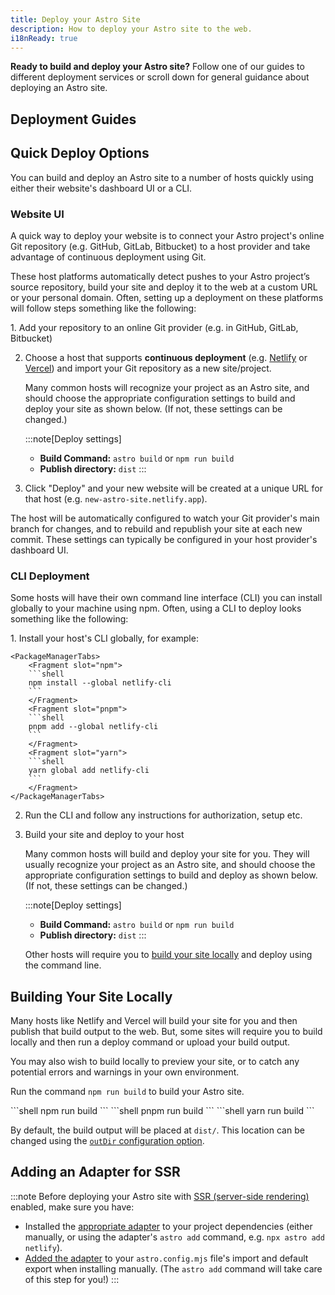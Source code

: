 ```yaml
---
title: Deploy your Astro Site
description: How to deploy your Astro site to the web.
i18nReady: true
---
```




**Ready to build and deploy your Astro site?** Follow one of our guides to different deployment services or scroll down for general guidance about deploying an Astro site.

## Deployment Guides



## Quick Deploy Options

You can build and deploy an Astro site to a number of hosts quickly using either their website's dashboard UI or a CLI.

### Website UI

A quick way to deploy your website is to connect your Astro project's online Git repository (e.g. GitHub, GitLab, Bitbucket) to a host provider and take advantage of continuous deployment using Git.

These host platforms automatically detect pushes to your Astro project’s source repository, build your site and deploy it to the web at a custom URL or your personal domain. Often, setting up a deployment on these platforms will follow steps something like the following:

<Steps>
1. Add your repository to an online Git provider (e.g. in GitHub, GitLab, Bitbucket)

2. Choose a host that supports **continuous deployment** (e.g. [Netlify](/en/guides/deploy/netlify/) or [Vercel](/en/guides/deploy/vercel/)) and import your Git repository as a new site/project.

    Many common hosts will recognize your project as an Astro site, and should choose the appropriate configuration settings to build and deploy your site as shown below. (If not, these settings can be changed.)

    :::note[Deploy settings]
    - **Build Command:** `astro build` or `npm run build`
    - **Publish directory:** `dist`
    :::

3. Click "Deploy" and your new website will be created at a unique URL for that host (e.g. `new-astro-site.netlify.app`).
</Steps>

The host will be automatically configured to watch your Git provider's main branch for changes, and to rebuild and republish your site at each new commit. These settings can typically be configured in your host provider's dashboard UI.

### CLI Deployment

Some hosts will have their own command line interface (CLI) you can install globally to your machine using npm. Often, using a CLI to deploy looks something like the following:

<Steps>
1. Install your host's CLI globally, for example:

    <PackageManagerTabs>
        <Fragment slot="npm">
        ```shell
        npm install --global netlify-cli
        ```
        </Fragment>
        <Fragment slot="pnpm">
        ```shell
        pnpm add --global netlify-cli
        ```
        </Fragment>
        <Fragment slot="yarn">
        ```shell
        yarn global add netlify-cli
        ```
        </Fragment>
    </PackageManagerTabs>

2. Run the CLI and follow any instructions for authorization, setup etc.

3. Build your site and deploy to your host

    Many common hosts will build and deploy your site for you. They will usually recognize your project as an Astro site, and should choose the appropriate configuration settings to build and deploy as shown below. (If not, these settings can be changed.)

    :::note[Deploy settings]
    - **Build Command:** `astro build` or `npm run build`
    - **Publish directory:** `dist`
    :::


    Other hosts will require you to [build your site locally](#building-your-site-locally) and deploy using the command line.
</Steps>

## Building Your Site Locally

Many hosts like Netlify and Vercel will build your site for you and then publish that build output to the web. But, some sites will require you to build locally and then run a deploy command or upload your build output.

You may also wish to build locally to preview your site, or to catch any potential errors and warnings in your own environment.

Run the command `npm run build` to build your Astro site.

<PackageManagerTabs>
      <Fragment slot="npm">
      ```shell
      npm run build
      ```
      </Fragment>
      <Fragment slot="pnpm">
      ```shell
      pnpm run build
      ```
      </Fragment>
      <Fragment slot="yarn">
      ```shell
      yarn run build
      ```
      </Fragment>
  </PackageManagerTabs>

By default, the build output will be placed at `dist/`. This location can be changed using the [`outDir` configuration option](/en/reference/configuration-reference/#outdir).

## Adding an Adapter for SSR

:::note
Before deploying your Astro site with [SSR (server-side rendering)](/en/guides/on-demand-rendering/) enabled, make sure you have:

- Installed the [appropriate adapter](/en/guides/on-demand-rendering/) to your project dependencies (either manually, or using the adapter's `astro add` command, e.g. `npx astro add netlify`).
- [Added the adapter](/en/reference/configuration-reference/#integrations) to your `astro.config.mjs` file's import and default export when installing manually. (The `astro add` command will take care of this step for you!)
:::
